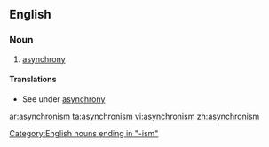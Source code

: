 ==English==
===Noun===
{{en-noun|-}}

# [[asynchrony]]

====Translations====
*See under [[asynchrony]]

[[Category:English nouns ending in "-ism"]]

[[ar:asynchronism]]
[[ta:asynchronism]]
[[vi:asynchronism]]
[[zh:asynchronism]]